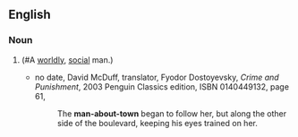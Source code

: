 ==English==

===Noun===
{{en-noun|sg=[[man]]-[[about]]-[[town]]|pl=men-about-town}}

#{{alternative spelling of|[[man about town]]}} (#A [[worldly]], [[social]] man.)
#*no date,<!--It should be possible to find out when McDuff translated C&P, but I don't know when it was--> David McDuff, translator, Fyodor Dostoyevsky, ''Crime and Punishment'', 2003 Penguin Classics edition, ISBN 0140449132, page 61,
#*:The '''man-about-town''' began to follow her, but along the other side of the boulevard, keeping his eyes trained on her.